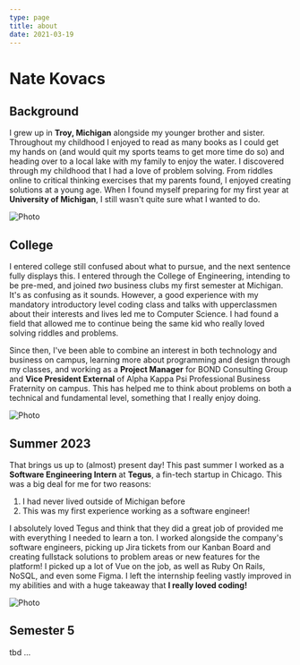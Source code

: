 ```yaml
---
type: page
title: about
date: 2021-03-19
---
```


# Nate Kovacs


## Background

I grew up in **Troy, Michigan** alongside my younger brother and sister. Throughout my childhood I enjoyed to
read as many books as I could get my hands on (and would quit my sports teams to get more time do so) and heading over 
to a local lake with my family to enjoy the water. I discovered through my childhood that I had a love of problem solving. From riddles 
online to critical thinking exercises that my parents found, I enjoyed creating solutions at a young age. When I found myself preparing for my first 
year at **University of Michigan**, I still wasn't quite sure what I wanted to do.

<Image
  src="/images/familyphoto.PNG"
  alt="Photo"
  width={1125}
  height={750}
  priority
  className="next-image"
/>

## College

I entered college still confused about what to pursue, and the next sentence fully displays this. I entered
through the College of Engineering, intending to be pre-med, and joined _two_ business clubs my first semester
at Michigan. It's as confusing as it sounds. However, a good experience with my mandatory introductory level
coding class and talks with upperclassmen about their interests and lives led me to Computer Science. I had found
a field that allowed me to continue being the same kid who really loved solving riddles and problems.

Since then, I've been able to combine an interest in both technology and business on campus, learning more about
programming and design through my classes, and working as a **Project Manager** for BOND Consulting Group
 and **Vice President External** of Alpha Kappa Psi Professional Business Fraternity on campus. This has helped me 
to think about problems on both a technical and fundamental level, something that I really enjoy doing.

<Image
  src="/images/friends.JPEG"
  alt="Photo"
  width={1125}
  height={750}
  priority
  className="next-image"
/>

## Summer 2023

That brings us up to (almost) present day! This past summer I worked as a **Software Engineering Intern** at **Tegus**,
a fin-tech startup in Chicago. This was a big deal for me for two reasons:
1. I had never lived outside of Michigan before
2. This was my first experience working as a software engineer!

I absolutely loved Tegus and think that they did a great job of provided me with everything I needed to learn a ton.
I worked alongside the company's software engineers, picking up Jira tickets from our Kanban Board and creating
fullstack solutions to problem areas or new features for the platform! I picked up a lot of Vue on the job,
as well as Ruby On Rails, NoSQL, and even some Figma. I left the internship feeling vastly improved in my abilities
and with a huge takeaway that **I really loved coding!**

<Image
  src="/images/tegus.jpg"
  alt="Photo"
  width={1125}
  height={750}
  priority
  className="next-image"
/>

## Semester 5

tbd ...